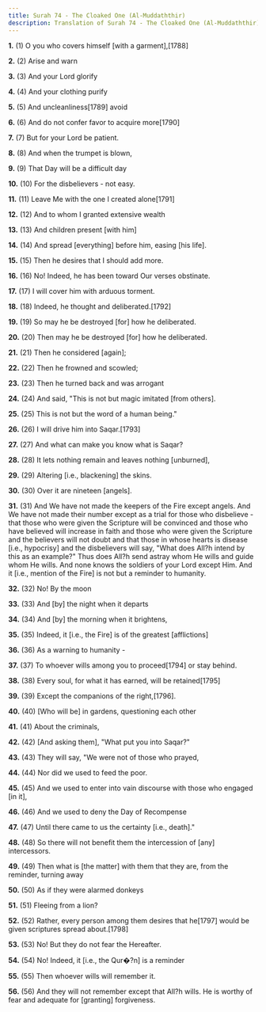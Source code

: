 ```yaml
---
title: Surah 74 - The Cloaked One (Al-Muddaththir)
description: Translation of Surah 74 - The Cloaked One (Al-Muddaththir)
---
```


**1.** (1) O you who covers himself [with a garment],[1788]

**2.** (2) Arise and warn

**3.** (3) And your Lord glorify

**4.** (4) And your clothing purify

**5.** (5) And uncleanliness[1789] avoid

**6.** (6) And do not confer favor to acquire more[1790]

**7.** (7) But for your Lord be patient.

**8.** (8) And when the trumpet is blown,

**9.** (9) That Day will be a difficult day

**10.** (10) For the disbelievers - not easy.

**11.** (11) Leave Me with the one I created alone[1791]

**12.** (12) And to whom I granted extensive wealth

**13.** (13) And children present [with him]

**14.** (14) And spread [everything] before him, easing [his life].

**15.** (15) Then he desires that I should add more.

**16.** (16) No! Indeed, he has been toward Our verses obstinate.

**17.** (17) I will cover him with arduous torment.

**18.** (18) Indeed, he thought and deliberated.[1792]

**19.** (19) So may he be destroyed [for] how he deliberated.

**20.** (20) Then may he be destroyed [for] how he deliberated.

**21.** (21) Then he considered [again];

**22.** (22) Then he frowned and scowled;

**23.** (23) Then he turned back and was arrogant

**24.** (24) And said, "This is not but magic imitated [from others].

**25.** (25) This is not but the word of a human being."

**26.** (26) I will drive him into Saqar.[1793]

**27.** (27) And what can make you know what is Saqar?

**28.** (28) It lets nothing remain and leaves nothing [unburned],

**29.** (29) Altering [i.e., blackening] the skins.

**30.** (30) Over it are nineteen [angels].

**31.** (31) And We have not made the keepers of the Fire except angels. And We have not made their number except as a trial for those who disbelieve - that those who were given the Scripture will be convinced and those who have believed will increase in faith and those who were given the Scripture and the believers will not doubt and that those in whose hearts is disease [i.e., hypocrisy] and the disbelievers will say, "What does All?h intend by this as an example?" Thus does All?h send astray whom He wills and guide whom He wills. And none knows the soldiers of your Lord except Him. And it [i.e., mention of the Fire] is not but a reminder to humanity.

**32.** (32) No! By the moon

**33.** (33) And [by] the night when it departs

**34.** (34) And [by] the morning when it brightens,

**35.** (35) Indeed, it [i.e., the Fire] is of the greatest [afflictions]

**36.** (36) As a warning to humanity -

**37.** (37) To whoever wills among you to proceed[1794] or stay behind.

**38.** (38) Every soul, for what it has earned, will be retained[1795]

**39.** (39) Except the companions of the right,[1796].

**40.** (40) [Who will be] in gardens, questioning each other

**41.** (41) About the criminals,

**42.** (42) [And asking them], "What put you into Saqar?"

**43.** (43) They will say, "We were not of those who prayed,

**44.** (44) Nor did we used to feed the poor.

**45.** (45) And we used to enter into vain discourse with those who engaged [in it],

**46.** (46) And we used to deny the Day of Recompense

**47.** (47) Until there came to us the certainty [i.e., death]."

**48.** (48) So there will not benefit them the intercession of [any] intercessors.

**49.** (49) Then what is [the matter] with them that they are, from the reminder, turning away

**50.** (50) As if they were alarmed donkeys

**51.** (51) Fleeing from a lion?

**52.** (52) Rather, every person among them desires that he[1797] would be given scriptures spread about.[1798]

**53.** (53) No! But they do not fear the Hereafter.

**54.** (54) No! Indeed, it [i.e., the Qur�?n] is a reminder

**55.** (55) Then whoever wills will remember it.

**56.** (56) And they will not remember except that All?h wills. He is worthy of fear and adequate for [granting] forgiveness.

